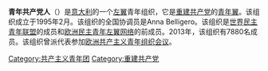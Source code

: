 {{expand|time=2015-10-12T05:15:22+00:00}}
{{unreferenced|time=2015-10-12T05:15:22+00:00}}
'''青年共产党人'''（{{lang-it|Giovani Comuniste或Giovani Comunistei}}）是[[意大利|意大利]]的一个[[左翼|左翼]]青年组织，它是[[重建共产党|重建共产党]]的[[青年翼|青年翼]]。该组织成立于1995年2月。该组织的全国协调员是Anna Belligero。该组织是[[世界民主青年联盟|世界民主青年联盟]]的成员和[[欧洲民主青年左翼网络|欧洲民主青年左翼网络]]的前成员。2013年，该组织有7880名成员。该组织曾派代表参加[[欧洲共产主义青年组织会议|欧洲共产主义青年组织会议]]。

[[Category:共产主义青年团|Category:共产主义青年团]]
[[Category:重建共产党|Category:重建共产党]]